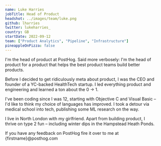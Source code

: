 ```yaml
---
name: Luke Harries
jobTitle: Head of Product
headshot: ../images/team/luke.png
github: lharries
twitter: lukeharries_
country: GB
startDate: 2022-09-12
team: ["Product Analytics", "Pipeline", "Infrastructure"]
pineappleOnPizza: false
---
```


I'm the head of product at PostHog. Said more verbosely: I'm the head of product for a product that helps the best product teams build better products.

Before I decided to get ridiculously meta about product, I was the CEO and founder of a YC-backed HealthTech startup. I led everything product and engineering and learned a ton about the 0 -> 1.

I've been coding since I was 12, starting with Objective C and Visual Basic – I'd like to think my choice of languages has improved. I took a detour via medical school into tech, publishing some ML research on the way.

I live in North London with my girlfriend. Apart from building product, I thrive on type 2 fun – including winter dips in the Hampstead Heath Ponds.

If you have any feedback on PostHog fire it over to me at {firstname}@posthog.com
